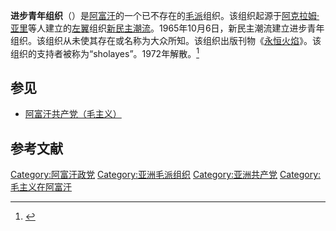 '''进步青年组织'''（{{lang-fa|سازمانی جوانانی مترقی}}）是[[阿富汗|阿富汗]]的一个已不存在的[[毛派|毛派]]组织。该组织起源于[[阿克拉姆·亚里|阿克拉姆·亚里]]等人建立的[[左翼|左翼]]组织[[新民主潮流|新民主潮流]]。1965年10月6日，新民主潮流建立进步青年组织。该组织从未使其存在或名称为大众所知。该组织出版刊物《[[永恒火焰|永恒火焰]]》。该组织的支持者被称为“sholayes”。1972年解散。<ref>{{Cite web |url=http://www.kas.de/wf/doc/kas_9674-544-2-30.pdf |title=存档副本 |accessdate=2013-11-06 |archive-date=2009-03-27 |archive-url=https://web.archive.org/web/20090327080610/http://www.kas.de/wf/doc/kas_9674-544-2-30.pdf |dead-url=no }}</ref>

==参见==
* [[阿富汗共产党（毛主义）|阿富汗共产党（毛主义）]]

==参考文献==
{{reflist}}

[[Category:阿富汗政党|Category:阿富汗政党]]
[[Category:亚洲毛派组织|Category:亚洲毛派组织]]
[[Category:亚洲共产党|Category:亚洲共产党]]
[[Category:毛主义在阿富汗|Category:毛主义在阿富汗]]